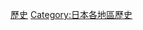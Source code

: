 {{Catnav|頁面分類|各種主題的頁面分類|按國家分類|各國歷史|日本历史}}
{{Catnav|頁面分類|历史|各國歷史|日本历史}}
{{Catnav|頁面分類|历史|各區域的歷史|亚洲历史|日本历史}}

[[Category:九州地方|歷史]]
[[Category:日本各地區歷史|Category:日本各地區歷史]]